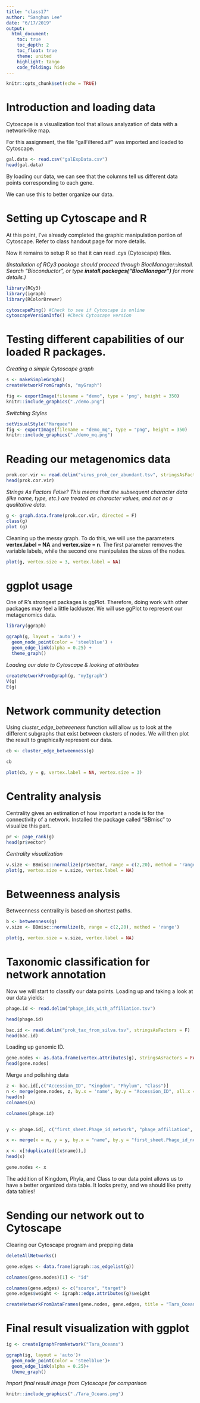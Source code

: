 ```yaml
---
title: "class17"
author: "Sanghun Lee"
date: "6/17/2019"
output:
  html_document:
    toc: true
    toc_depth: 2
    toc_float: true
    theme: united
    highlight: tango
    code_folding: hide
---
```


```r
knitr::opts_chunk$set(echo = TRUE)
```

# Introduction and loading data

  Cytoscape is a visualization tool that allows analyzation of data with a network-like map.

  For this assignment, the file "galFiltered.sif" was imported and loaded to Cytoscape.

```r
gal.data <- read.csv("galExpData.csv")
head(gal.data)
```

By loading our data, we can see that the columns tell us different data points corresponding to each gene.

We can use this to better organize our data.


# Setting up Cytoscape and R

  At this point, I've already completed the graphic manipulation portion of Cytoscape. Refer to class handout page for more details.
  
  Now it remains to setup R so that it can read .cys (Cytoscape) files.
  
  *(Installation of RCy3 package should proceed through BiocManager::install. Search "Bioconductor", or type **install.packages("BiocManager")** for more details.)*
```r
library(RCy3)
library(igraph)
library(RColorBrewer)

cytoscapePing() #Check to see if Cytoscape is online
cytoscapeVersionInfo() #Check Cytoscape version
```
  

# Testing different capabilities of our loaded R packages.

*Creating a simple Cytoscape graph*

```r
s <- makeSimpleGraph()
createNetworkFromGraph(s, "myGraph")
```

```r
fig <- exportImage(filename = "demo", type = 'png', height = 350)
knitr::include_graphics("./demo.png")
```


*Switching Styles*



```r
setVisualStyle("Marquee")
fig <- exportImage(filename = "demo_mq", type = "png", height = 350)
knitr::include_graphics("./demo_mq.png")
```





# Reading our metagenomics data

```r
prok.cor.vir <- read.delim("virus_prok_cor_abundant.tsv", stringsAsFactors = F)
head(prok.cor.vir)

```

*Strings As Factors False?*
*This means that the subsequent character data (like name, type, etc.) are treated as character values, and not as a qualitative data.*

```r
g <- graph.data.frame(prok.cor.vir, directed = F)
class(g)
plot (g)
```

Cleaning up the messy graph. To do this, we will use the parameters **vertex.label = NA** and **vertex.size = n**. The first parameter removes the variable labels, while the second one manipulates the sizes of the nodes.
```r
plot(g, vertex.size = 3, vertex.label = NA)
```


# ggplot usage

One of R's strongest packages is ggPlot. Therefore, doing work with other packages may feel a little lackluster. We will use ggPlot to represent our metagenomics data.

```r
library(ggraph)

ggraph(g, layout = 'auto') +
  geom_node_point(color = 'steelblue') +
  geom_edge_link(alpha = 0.25) +
  theme_graph()

```

*Loading our data to Cytoscape & looking at attributes*

```r
createNetworkFromIgraph(g, "myIgraph")
V(g)
E(g)
```

# Network community detection

Using *cluster_edge_betweeness* function will allow us to look at the different subgraphs that exist between clusters of nodes. We will then plot the result to graphically represent our data.
```r
cb <- cluster_edge_betweenness(g)

cb

plot(cb, y = g, vertex.label = NA, vertex.size = 3)
```

# Centrality analysis

Centrality gives an estimation of how important a node is for the connectivity of a network. Installed the package called "BBmisc" to visualize this part.

```r
pr <- page_rank(g)
head(pr$vector)
```

*Centrality visualization*

```r
v.size <- BBmisc::normalize(pr$vector, range = c(2,20), method = 'range')
plot(g, vertex.size = v.size, vertex.label = NA)
```

# Betweenness analysis

Betweenness centrality is based on shortest paths.

```r
b <- betweenness(g)
v.size <- BBmisc::normalize(b, range = c(2,20), method = 'range')

plot(g, vertex.size = v.size, vertex.label = NA)

```


# Taxonomic classification for network annotation

Now we will start to classify our data points. Loading up and taking a look at our data yields:

```r
phage.id <- read.delim("phage_ids_with_affiliation.tsv")

head(phage.id)

bac.id <- read.delim("prok_tax_from_silva.tsv", stringsAsFactors = F)
head(bac.id)

```


Loading up genomic ID.

```r
gene.nodes <- as.data.frame(vertex.attributes(g), stringsAsFactors = FALSE)
head(gene.nodes)
```

Merge and polishing data

```r
z <- bac.id[,c("Accession_ID", "Kingdom", "Phylum", "Class")]
n <- merge(gene.nodes, z, by.x = 'name', by.y = "Accession_ID", all.x = T)
head(n)
colnames(n)

colnames(phage.id)


y <- phage.id[, c("first_sheet.Phage_id_network", "phage_affiliation", "Tax_order", "Tax_subfamily")]

x <- merge(x = n, y = y, by.x = "name", by.y = "first_sheet.Phage_id_network", all.x = T)

x <- x[!duplicated((x$name)),]
head(x)

gene.nodes <- x
```

The addition of Kingdom, Phyla, and Class to our data point allows us to have a better organized data table. It looks pretty, and we should like pretty data tables!


# Sending our network out to Cytoscape

Clearing our Cytoscape program and prepping data

```r
deleteAllNetworks()

gene.edges <- data.frame(igraph::as_edgelist(g))

colnames(gene.nodes)[1] <- "id"

colnames(gene.edges) <- c("source", "target")
gene.edges$weight <- igraph::edge.attributes(g)$weight

createNetworkFromDataFrames(gene.nodes, gene.edges, title = "Tara_Oceans")
```



# Final result visualization with ggplot

```r
ig <- createIgraphFromNetwork("Tara_Oceans")

ggraph(ig, layout = 'auto')+
  geom_node_point(color = 'steelblue')+
  geom_edge_link(alpha = 0.25)+
  theme_graph()
```

*Import final result image from Cytoscape for comparison*
```r
knitr::include_graphics("./Tara_Oceans.png")
```

